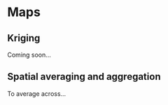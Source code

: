 # Maps

## Kriging

Coming soon...   


## Spatial averaging and aggregation  

To average across...  

